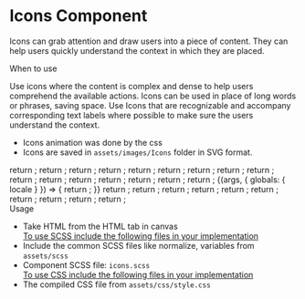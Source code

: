 
<Meta title="Atoms/Icons"  />

<style>{`
  .subheading {
    font-weight: 700;
    font-size: 18px;
    color: #666;
    letter-spacing: 1.5px;
    line-height: 24px;
    margin-bottom: 12px;
    margin-top: 40px;
  }
  div[id^="story--atoms-icons"] {
    display: inline-flex;
    width: 140px;
    height: 50px;
    align-items: center;
    margin: 10px;
    border: 1px solid #000;
    vertical-align: top;
    justify-content: center;
  }
  .subheading2 {
    font-weight: 700;
    font-size: 14px;
    color: #666;
    letter-spacing: 1.5px;
    line-height: 24px;
    margin-bottom: 12px;
  } 
`}</style>

# Icons Component
Icons can grab attention and draw users into a piece of content. They can help users quickly understand the context in which they are placed. 

<div className="subheading2">When to use</div>

Use icons where the content is complex and dense to help users comprehend the available actions.
Icons can be used in place of long words or phrases, saving space.
Use Icons that are recognizable and accompany corresponding text labels where possible to make sure the users understand the context.

<ul>
<li>Icons animation was done by the css</li>
<li>Icons are saved in <code>assets/images/Icons</code> folder in SVG format.</li>
</ul>

<Story name="IconsBar">
  return <IconsBar></IconsBar> ;
</Story>

<Story name="IconsTimes">
  return <IconsTimes></IconsTimes> ;
</Story>

<Story name="IconsTimesClose">
  return <IconsTimesClose></IconsTimesClose> ;
</Story>

<Story name="IconsSearch">
  return <IconsSearch></IconsSearch> ;
</Story>

<Story name="IconsLanguage">
  return <IconsLanguage></IconsLanguage> ;
</Story>

<Story name="IconsGlobe">
  return <IconsGlobe></IconsGlobe> ;
</Story>

<Story name="IconsCalendar">
  return <IconsCalendar></IconsCalendar> ;
</Story>

<Story name="Iconscircleplay">
  return <Iconscircleplay></Iconscircleplay> ;
</Story>

<Story name="Iconscircleup">
  return <Iconscircleup></Iconscircleup> ;
</Story>  

<Story name="Iconscircledown">
  return <Iconscircledown></Iconscircledown> ;
</Story>  

<Story name="Iconscircleleft">
  return <Iconscircleleft></Iconscircleleft> ;
</Story>  

<Story name="Iconscircleright">
  return <Iconscircleright></Iconscircleright> ;
</Story>  

<Story name="Iconschevrondown">
  return <Iconschevrondown></Iconschevrondown> ;
</Story>  

<Story name="Iconschevronup">
  return <Iconschevronup></Iconschevronup> ;
</Story>  

<Story name="Iconschevronleft">
  return <Iconschevronleft></Iconschevronleft> ;
</Story>  

<Story name="Iconschevronright">
  return <Iconschevronright></Iconschevronright> ;
</Story>  

<Story name="Iconschevronsmleft">
  {(args, { globals: { locale } }) => {
    return <Iconschevronsmleft></Iconschevronsmleft> ;
  }}
</Story>  

<Story name="Iconschevronsmright">
  return <Iconschevronsmright></Iconschevronsmright> ;
</Story>  

<Story name="Iconschevronsmup">
  return <Iconschevronsmup></Iconschevronsmup> ;
</Story>  

<Story name="Iconschevronsmdown">
  return <Iconschevronsmdown></Iconschevronsmdown> ;
</Story>  

<Story name="Iconarrowright">
  return <Iconarrowright></Iconarrowright> ;
</Story>  

<Story name="Iconarrowleft">
  return <Iconarrowleft></Iconarrowleft> ;
</Story>  

<Story name="Iconarrowleftexpand">
  return <Iconarrowleftexpand></Iconarrowleftexpand> ;
</Story>  

<Story name="Iconexternallink">
   return <Iconexternallink></Iconexternallink> ;
</Story>  

<Story name="Icondownload">
  return <Icondownload></Icondownload> ;
</Story>

<Story name="Iconschevronrightblack">
  return <Iconschevronrightblack></Iconschevronrightblack> ;
</Story>

<Story name="Iconschevronrightwhite">
  return <Iconschevronrightwhite></Iconschevronrightwhite> ;
</Story>
<div className="subheading">Usage</div>
<ul>
<li>Take HTML from the HTML tab in canvas</li>
<u>To use SCSS include the following files in your implementation</u>
<li>Include the common SCSS files like normalize, variables from <code>assets/scss</code></li>
<li>Component SCSS file: <code>icons.scss</code></li>
<u>To use CSS include the following files in your implementation</u>
<li>The compiled CSS file from <code>assets/css/style.css</code></li>
</ul>
